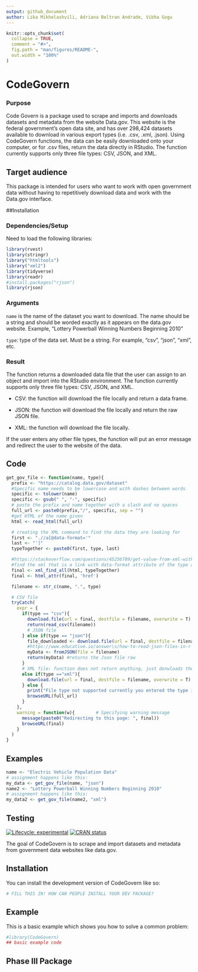 ```yaml
---
output: github_document
author: Lika Mikhelashvili, Adriana Beltran Andrade, Vibha Gogu
---
```


<!-- README.md is generated from README.Rmd. Please edit that file -->

```r
knitr::opts_chunk$set(
  collapse = TRUE,
  comment = "#>",
  fig.path = "man/figures/README-",
  out.width = "100%"
)
```

# CodeGovern

### Purpose
Code Govern is a package used to scrape and imports and downloads datasets and metadata from the website Data.gov. This website is the federal government's open data site, and has over 298,424 datasets available to download in various export types (i.e. .csv, .xml, .json). Using CodeGovern functions, the data can be easily downloaded onto your computer, or for .csv files, return the data directly in RStudio. The function currently supports only three file types: CSV, JSON, and XML.

## Target audience
This package is intended for users who want to work with open government data without having to repetitively download data and work with the Data.gov interface. 

##Installation 

### Dependencies/Setup
Need to load the following libraries:

```r
library(rvest)
library(stringr)
library("htmltools")
library("xml2")
library(tidyverse)
library(readr)
#install.packages("rjson")
library(rjson)
```

### Arguments

`name` is the name of the dataset you want to download. The name should be a string and should be worded exactly as it appears on the data.gov website. Example, "Lottery Powerball Winning Numbers Beginning 2010"

`type`: type of the data set. Must be a string. For example, "csv", "json", "xml", etc. 


### Result
The function returns a downloaded data file that the user can assign to an object and import into the RStudio environment. The function currently supports only three file types: CSV, JSON, and XML.

- CSV: the function will download the file locally and return a data frame.

- JSON: the function will download the file locally and return the raw JSON file.

- XML: the function will download the file locally.

If the user enters any other file types, the function will put an error message and redirect the user to the website of the data.


## Code

```r
get_gov_file <- function(name, type){
  prefix <- "https://catalog.data.gov/dataset"
  #Specific name needs to be lowercase and with dashes between words
  specific <- tolower(name)
  specific <- gsub(" ", "-", specific)
  # paste the prefix and name together with a slash and no spaces
  full_url <- paste0(prefix,"/", specific, sep = "")
  #get HTML of the name given
  html <- read_html(full_url)

  # creating the XML command to find the data they are looking for
  first <- ".//a[@data-format='"
  last <- "']"
  typeTogether <- paste0(first, type, last)

  #https://stackoverflow.com/questions/45256789/get-value-from-xml-with-r-by-attribute
  #find the xml that is a link with data-format attribute of the type asked
  final <- xml_find_all(html, typeTogether)
  final <- html_attr(final, 'href')

  filename <- str_c(name, ".", type)

  # CSV file
  tryCatch(
    expr = {
      if(type == "csv"){
        download.file(url = final, destfile = filename, overwrite = T)
        return(read_csv(filename))
        # JSON file
      } else if(type == "json"){
        file_downloaded <- download.file(url = final, destfile = filename, overwrite = T)
        #https://www.educative.io/answer\s/how-to-read-json-files-in-r
        myData <- fromJSON(file = filename)
        return(myData) #returns the Json file raw
      }
      # XML file: function does not return anything, just donwloads the function locally
      else if(type =="xml"){
        download.file(url = final, destfile = filename, overwrite = T)
      } else {
        print("File type not supported currently you entered the type incorrectly. Redirecting to the website...")
        browseURL(full_url)
      }
    },
    warning = function(w){        # Specifying warning message
      message(paste0("Redirecting to this page: ", final))
      browseURL(final)
    }
  )
}
```


## Examples

```r
name <- "Electric Vehicle Population Data"
# assignment happens like this:
my_data <- get_gov_file(name, "json")
name2 <- "Lottery Powerball Winning Numbers Beginning 2010"
# assignment happens like this:
my_data2 <- get_gov_file(name2, "xml")
```

## Testing

<!-- badges: start -->
[![Lifecycle: experimental](https://img.shields.io/badge/lifecycle-experimental-orange.svg)](https://lifecycle.r-lib.org/articles/stages.html#experimental)
[![CRAN status](https://www.r-pkg.org/badges/version/CodeGovern)](https://CRAN.R-project.org/package=CodeGovern)
<!-- badges: end -->

The goal of CodeGovern is to scrape and import datasets and metadata from government data websites like data.gov. 

## Installation

You can install the development version of CodeGovern like so:

``` r
# FILL THIS IN! HOW CAN PEOPLE INSTALL YOUR DEV PACKAGE?
```

## Example

This is a basic example which shows you how to solve a common problem:

```r
#library(CodeGovern)
## basic example code
```

## Phase III Package

